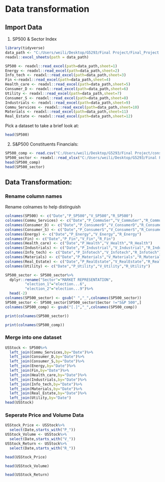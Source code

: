 # Data transformation


## Import Data

1) SP500 & Sector Index

```r
library(tidyverse)
data_path <- "C:/Users/weili/Desktop/G5293/Final Project/Final_Project.xlsx"
readxl::excel_sheets(path = data_path)

SP500 <- readxl::read_excel(path=data_path,sheet=1)
Energy <- readxl::read_excel(path=data_path,sheet=2)
Info_tech <- readxl::read_excel(path=data_path,sheet=3)
Fin <-readxl::read_excel(path=data_path,sheet=4)
Health_care <- readxl::read_excel(path=data_path,sheet=5)
Consumer_D <- readxl::read_excel(path=data_path,sheet=6)
Utility <- readxl::read_excel(path=data_path,sheet=7)
Consumer_S <- readxl::read_excel(path=data_path,sheet=8)
Industrials <- readxl::read_excel(path=data_path,sheet=9)
Commu_Services <- readxl::read_excel(path=data_path,sheet=10)
Materials <- readxl::read_excel(path=data_path,sheet=11)
Real_Estate <- readxl::read_excel(path=data_path,sheet=12)
```

Pick a dataset to take a brief look at:

```r
head(SP500)
```
2) S&P500 Constituents Financials:

```r
SP500_comp <- read.csv("C:/Users/weili/Desktop/G5293/Final Project/constituents_financials.csv")
SP500_sector <- readxl::read_xlsx("C:/Users/weili/Desktop/G5293/Final Project/500-sector-representation.xlsx",skip=3)
head(SP500_comp)
head(SP500_sector)
```

## Data Transformation:

### Rename column names

Rename colnames to help distinguish

```r
colnames(SP500) <- c("Date","P_SP500","V_SP500","R_SP500")
colnames(Commu_Services) <- c("Date","P_CommuSer","V_CommuSer","R_CommuSer")
colnames(Consumer_D) <- c("Date","P_ConsumerD","V_ConsumerD","R_ConsumerD")
colnames(Consumer_S) <- c("Date","P_ConsumerS","V_ConsumerS","R_ConsumerS")
colnames(Energy) <- c("Date","P_Energy","V_Energy","R_Energy")
colnames(Fin) <- c("Date","P_Fin","V_Fin","R_Fin")
colnames(Health_care) <- c("Date","P_Health","V_Health","R_Health")
colnames(Industrials) <- c("Date","P_Industrial","V_Industrial","R_Industrial")
colnames(Info_tech) <- c("Date","P_Infotech","V_Infotech","R_Infotech")
colnames(Materials) <- c("Date","P_Materials","V_Materials","R_Materials")
colnames(Real_Estate) <- c("Date","P_RealEstate","V_RealEstate","R_RealEstate")
colnames(Utility) <- c("Date","P_Utility","V_Utility","R_Utility")
```


```r
SP500_sector <- SP500_sector%>%
  dplyr::rename("Sector"="MARKET REPRESENTATION",
         "election_1"="election...6",
         "election_2"="election...9")%>%
  head(-2)
colnames(SP500_sector) <- gsub(" ","_",colnames(SP500_sector))
SP500_sector <- SP500_sector[SP500_sector$Sector !="S&P 500",]
colnames(SP500_comp) <- gsub("[.]","_",colnames(SP500_comp))

print(colnames(SP500_sector))

print(colnames(SP500_comp))
```


###  Merge into one dataset 

```r
USStock <- SP500%>%
  left_join(Commu_Services,by="Date")%>%
  left_join(Consumer_D,by="Date")%>%
  left_join(Consumer_S,by="Date")%>%
  left_join(Energy,by="Date")%>%
  left_join(Fin,by="Date")%>%
  left_join(Health_care,by="Date")%>%
  left_join(Industrials,by="Date")%>%
  left_join(Info_tech,by="Date")%>%
  left_join(Materials,by="Date")%>%
  left_join(Real_Estate,by="Date")%>%
  left_join(Utility,by="Date")
head(USStock)
```


### Seperate Price and Volume Data

```r
USStock_Price <- USStock%>%
  select(Date,starts_with("P_"))
USStock_Volume <- USStock%>%
  select(Date,starts_with("V_"))
USStock_Return <- USStock%>%
  select(Date,starts_with("R_"))

head(USStock_Price)

head(USStock_Volume)

head(USStock_Return)
```

